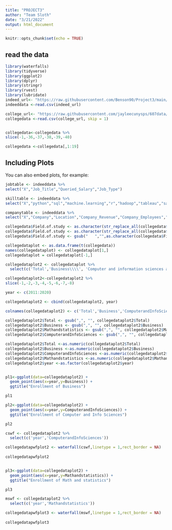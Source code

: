 ```yaml
---
title: "PROJECT3"
author: "Team Sloth"
date: "3/21/2022"
output: html_document
---
```


```r
knitr::opts_chunk$set(echo = TRUE)
```

## read the data

```r

library(waterfalls)
library(tidyverse)
library(ggplot2)
library(dplyr)
library(stringr) 
library(rvest)
library(lubridate)
indeed_url<- "https://raw.githubusercontent.com/Benson90/Project3/main/indeed_job_dataset.csv"
indeeddata <-read.csv(indeed_url)

college_url<- "https://raw.githubusercontent.com/jayleecunysps/607data/main/tabn322.csv"
collegedata <-read.csv(college_url, skip = 1)


collegedata<-collegedata %>% 
slice(-1,-36,-37,-38,-39,-40)

collegedata <-collegedata[,1:19]
```

## Including Plots

You can also embed plots, for example:

```r


jobtable <- indeeddata %>%
select("X","Job_Title","Queried_Salary","Job_Type")

skilltable <- indeeddata %>%
select("X","python","sql","machine.learning","r","hadoop","tableau","sas","spark","java","Others")

companytable <- indeeddata %>%
select("X","Company","Location","Company_Revenue","Company_Employees","Consulting.and.Business.Services","Internet.and.Software","Banks.and.Financial.Services","Health.Care","Insurance","Other_industries")


```




```r
collegedata$Field.of.study <- as.character(str_replace_all(collegedata$Field.of.study,"[1-9]","")) 
collegedata$Field.of.study <- as.character(str_replace_all(collegedata$Field.of.study,"[/]","")) 
collegedata$Field.of.study <- gsub("   ","",as.character(collegedata$Field.of.study))

collegedataplot <- as.data.frame(t(collegedata))
names(collegedataplot) <- collegedataplot[1,]
collegedataplot = collegedataplot[-1,]

collegedataplot2 <- collegedataplot %>%
  select(c('Total','Business\\\\', 'Computer and information sciences and support \nservices','Mathematics and statistics '))

collegedataplot2<-collegedataplot2 %>% 
slice(-1,-2,-3,-4,-5,-6,-7,-8)

year <- c(2011:2020)

collegedataplot2 <- cbind(collegedataplot2, year)

colnames(collegedataplot2) <- c('Total','Business','ComputerandInfoSciences','Mathandstatistics','year')

collegedataplot2$Total <- gsub(",", "", collegedataplot2$Total) 
collegedataplot2$Business <- gsub(",", "", collegedataplot2$Business) 
collegedataplot2$Mathandstatistics <- gsub(",", "", collegedataplot2$Mathandstatistics) 
collegedataplot2$ComputerandInfoSciences <- gsub(",", "", collegedataplot2$ComputerandInfoSciences) 

collegedataplot2$Total <-as.numeric(collegedataplot2$Total)
collegedataplot2$Business <-as.numeric(collegedataplot2$Business)
collegedataplot2$ComputerandInfoSciences <-as.numeric(collegedataplot2$ComputerandInfoSciences)
collegedataplot2$Mathandstatistics <-as.numeric(collegedataplot2$Mathandstatistics)
collegedataplot2$year <-as.factor(collegedataplot2$year)


pl1<-ggplot(data=collegedataplot2) +
  geom_point(aes(x=year,y=Business)) +
  ggtitle("Enrollment of Business")

pl1

pl2<-ggplot(data=collegedataplot2) +
  geom_point(aes(x=year,y=ComputerandInfoSciences)) +
  ggtitle("Enrollment of Computer and Info Sciences")

pl2

cswf <- collegedataplot2 %>%
  select(c('year','ComputerandInfoSciences'))

collegedatapwfplot2 <- waterfall(cswf,linetype = 1,rect_border = NA)
  
collegedatapwfplot2


pl3<-ggplot(data=collegedataplot2) +
  geom_point(aes(x=year,y=Mathandstatistics)) +
  ggtitle("Enrollment of Math and statistics")

pl3

mswf <- collegedataplot2 %>%
  select(c('year','Mathandstatistics'))

collegedatapwfplot3 <- waterfall(mswf,linetype = 1,rect_border = NA)
  
collegedatapwfplot3

```

